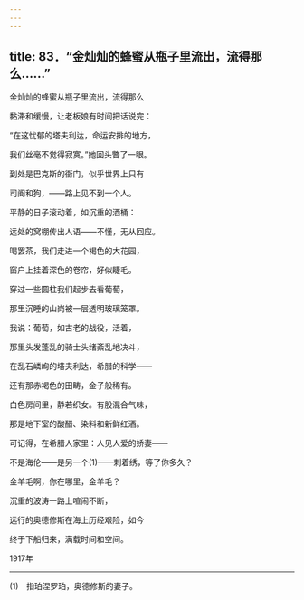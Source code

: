 ```yaml
---
---
---
```

title: 83．“金灿灿的蜂蜜从瓶子里流出，流得那么……”
---




金灿灿的蜂蜜从瓶子里流出，流得那么

黏滞和缓慢，让老板娘有时间把话说完：

“在这忧郁的塔夫利达，命运安排的地方，

我们丝毫不觉得寂寞。”她回头瞥了一眼。

到处是巴克斯的衙门，似乎世界上只有

司阍和狗，——路上见不到一个人。

平静的日子滚动着，如沉重的酒桶：

远处的窝棚传出人语——不懂，无从回应。

喝罢茶，我们走进一个褐色的大花园，

窗户上挂着深色的卷帘，好似睫毛。

穿过一些圆柱我们起步去看葡萄，

那里沉睡的山岗被一层透明玻璃笼罩。

我说：葡萄，如古老的战役，活着，

那里头发蓬乱的骑士头绪紊乱地决斗，

在乱石嶙峋的塔夫利达，希腊的科学——

还有那赤褐色的田畴，金子般稀有。

白色房间里，静若织女。有股混合气味，

那是地下室的酸醋、染料和新鲜红酒。

可记得，在希腊人家里：人见人爱的娇妻——

不是海伦——是另一个(1)——刺着绣，等了你多久？

金羊毛啊，你在哪里，金羊毛？

沉重的波涛一路上喧闹不断，

远行的奥德修斯在海上历经艰险，如今

终于下船归来，满载时间和空间。

1917年



* * *



(1)　指珀涅罗珀，奥德修斯的妻子。